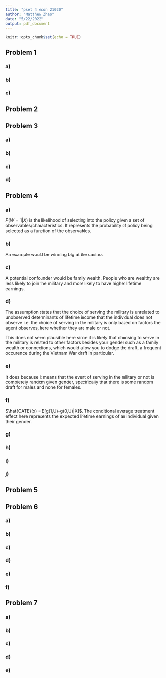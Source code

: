 ```yaml
---
title: "pset 4 econ 21020"
author: "Matthew Zhao"
date: "5/22/2022"
output: pdf_document
---
```


```r
knitr::opts_chunk$set(echo = TRUE)
```

## Problem 1
### a)


### b)



### c)



## Problem 2




## Problem 3
### a)


### b)


### c)


### d)



## Problem 4
### a)

$P(W=1|X)$ is the likelihood of selecting into the policy given a set of observables/characteristics. It represents the probability of policy being selected as a function of the observables. 

### b)

An example would be winning big at the casino.


### c)

A potential confounder would be family wealth. People who are wealthy are less likely to join the military and more likely to have higher lifetime earnings. 


### d)

The assumption states that the choice of serving the military is unrelated to unobserved determinants of lifetime income that the individual does not observe i.e. the choice of serving in the military is only based on factors the agent observes, here whether they are male or not. 

This does not seem plausible here since it is likely that choosing to serve in the military is related to other factors besides your gender such as a family wealth or connections, which would allow you to dodge the draft, a frequent occurence during the Vietnam War draft in particular.

### e)

It does because it means that the event of serving in the military or not is completely random given gender, specifically that there is some random draft for males and none for females. 


### f)

$\hat{CATE}(x) = E[g(1,U)-g(0,U)|X]$. The conditional average treatment effect here represents the expected lifetime earnings of an individual given their gender. 


### g)




### h)


### i)



### j)



## Problem 5



## Problem 6
### a)


### b)


### c)


### d)



### e)



### f)


## Problem 7
### a)



### b)



### c)



### d)



### e)







